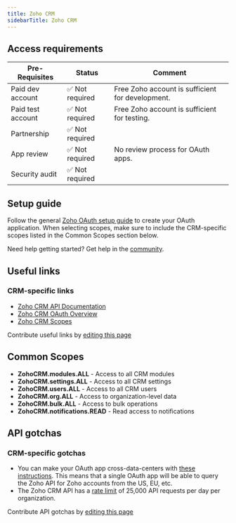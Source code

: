 ```yaml
---
title: Zoho CRM
sidebarTitle: Zoho CRM
---
```



<Overview />
<PreBuiltTooling />
<PreBuiltUseCases />

## Access requirements
| Pre-Requisites | Status | Comment|
| - | - | - |
| Paid dev account | ✅ Not required | Free Zoho account is sufficient for development. |
| Paid test account | ✅ Not required | Free Zoho account is sufficient for testing. |
| Partnership | ✅ Not required | |
| App review | ✅ Not required | No review process for OAuth apps. |
| Security audit | ✅ Not required | |


## Setup guide

Follow the general [Zoho OAuth setup guide](/integrations/all/zoho) to create your OAuth application. When selecting scopes, make sure to include the CRM-specific scopes listed in the Common Scopes section below.

<Tip>Need help getting started? Get help in the [community](https://nango.dev/slack).</Tip>


## Useful links

<ZohoSharedUsefulLinks />

### CRM-specific links
- [Zoho CRM API Documentation](https://www.zoho.com/crm/developer/docs/api/v3/)
- [Zoho CRM OAuth Overview](https://www.zoho.com/crm/developer/docs/api/v3/oauth-overview.html)
- [Zoho CRM Scopes](https://www.zoho.com/crm/developer/docs/api/v3/scopes.html)

<Note>Contribute useful links by [editing this page](https://github.com/nangohq/nango/tree/master/docs-v2/integrations/all/zoho-crm.mdx)</Note>

## Common Scopes

- **ZohoCRM.modules.ALL** - Access to all CRM modules
- **ZohoCRM.settings.ALL** - Access to all CRM settings
- **ZohoCRM.users.ALL** - Access to all CRM users
- **ZohoCRM.org.ALL** - Access to organization-level data
- **ZohoCRM.bulk.ALL** - Access to bulk operations
- **ZohoCRM.notifications.READ** - Read access to notifications

## API gotchas

<ZohoSharedGotchas />

### CRM-specific gotchas
- You can make your OAuth app cross-data-centers with [these instructions](https://www.zoho.com/crm/developer/docs/api/v3/multi-dc.html). This means that a single OAuth app will be able to query the Zoho API for Zoho accounts from the US, EU, etc.
- The Zoho CRM API has a [rate limit](https://www.zoho.com/crm/developer/docs/api/v3/rate-limit.html) of 25,000 API requests per day per organization.

<Note>Contribute API gotchas by [editing this page](https://github.com/nangohq/nango/tree/master/docs-v2/integrations/all/zoho-crm.mdx)</Note>
